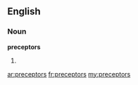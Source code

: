 ==English==
===Noun===
'''preceptors'''
# {{plural of|[[preceptor]]}}

[[ar:preceptors]]
[[fr:preceptors]]
[[my:preceptors]]
